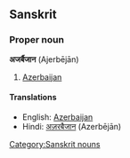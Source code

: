 ==Sanskrit==
===Proper noun===
'''अजर्बैजान''' (Ajerbējān)
#[[Azerbaijan]]
====Translations====
*English: [[Azerbaijan]]
*Hindi: [[अज़रबैजान]] (Azerbējān)
[[Category:Sanskrit nouns]]
